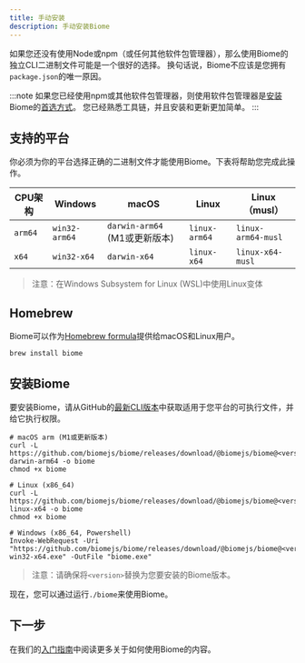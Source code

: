 ```yaml
---
title: 手动安装
description: 手动安装Biome
---
```


如果您还没有使用Node或npm（或任何其他软件包管理器），那么使用Biome的独立CLI二进制文件可能是一个很好的选择。
换句话说，Biome不应该是您拥有`package.json`的唯一原因。

:::note
如果您已经使用npm或其他软件包管理器，则使用软件包管理器是[安装](/guides/getting-started#installation) Biome的[首选方式](/guides/getting-started#installation)。
您已经熟悉工具链，并且安装和更新更加简单。
:::

## 支持的平台

你必须为你的平台选择正确的二进制文件才能使用Biome。下表将帮助您完成此操作。

| CPU架构 | Windows       | macOS                         | Linux         | Linux（musl）      |
| ------- | ------------- | ----------------------------- | ------------- | ------------------ |
| `arm64` | `win32-arm64` | `darwin-arm64` (M1或更新版本) | `linux-arm64` | `linux-arm64-musl` |
| `x64`   | `win32-x64`   | `darwin-x64`                  | `linux-x64`   | `linux-x64-musl`   |

> 注意：在Windows Subsystem for Linux (WSL)中使用Linux变体

## Homebrew

Biome可以作为[Homebrew formula](https://formulae.brew.sh/formula/biome)提供给macOS和Linux用户。

```shell
brew install biome
```

## 安装Biome

要安装Biome，请从GitHub的[最新CLI版本](https://github.com/biomejs/biome/releases)中获取适用于您平台的可执行文件，并给它执行权限。

```shell
# macOS arm (M1或更新版本)
curl -L https://github.com/biomejs/biome/releases/download/@biomejs/biome@<version>/biome-darwin-arm64 -o biome
chmod +x biome

# Linux (x86_64)
curl -L https://github.com/biomejs/biome/releases/download/@biomejs/biome@<version>/biome-linux-x64 -o biome
chmod +x biome

# Windows (x86_64, Powershell)
Invoke-WebRequest -Uri "https://github.com/biomejs/biome/releases/download/@biomejs/biome@<version>/biome-win32-x64.exe" -OutFile "biome.exe"
```

> 注意：请确保将`<version>`替换为您要安装的Biome版本。

现在，您可以通过运行`./biome`来使用Biome。

## 下一步

在我们的[入门指南](/guides/getting-started#next-steps)中阅读更多关于如何使用Biome的内容。

